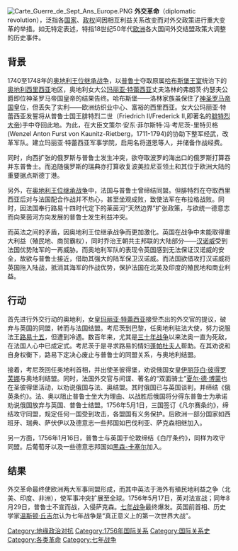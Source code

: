 [[Image:Carte_Guerre_de_Sept_Ans_Europe.PNG|thumb]]
'''外交革命'''（diplomatic revolution），泛指各[[国家|国家]]、[[政权|政权]]间因相互利益关系改变而对外交政策进行重大变革的举措。如无特定表述，特指18世纪50年代[[欧洲|欧洲]]各大国间外交结盟政策大调整的历史事件。
==背景==
1740至1748年的[[奥地利王位继承战争|奥地利王位继承战争]]，以[[普鲁士|普鲁士]]夺取原属[[哈布斯堡王室|哈布斯堡王室]]统治下的[[奥地利|奥地利]][[西里西亚|西里西亚]]地区，奥地利女大公[[玛丽亚·特蕾西亚|玛丽亚·特蕾西亚]]丈夫洛林的弗朗茨·约瑟夫公爵即位神圣罗马帝国皇帝的结果告终。哈布斯堡——洛林家族虽保住了[[神圣罗马帝国|神圣罗马帝国]]皇位，但丢失了实利——欧洲纺织业中心、富裕的西里西亚。女大公玛丽亚·特蕾西亚发誓将从普鲁士国王腓特烈二世（Friedrich II/Frederick II,即著名的[[腓特烈大帝|腓特烈大帝]])手中夺回此地。为此，在大臣文策尔·安东·菲尔斯特·冯·考尼茨-里特贝格 (Wenzel Anton Furst von Kaunitz-Rietberg，1711-1794)的协助下整军经武，改革军队。建立玛丽亚·特蕾西亚军事学院，启用名将道恩等人，并储备作战经费。

同时，向西扩张的俄罗斯与普鲁士发生冲突，欲夺取波罗的海出口的俄罗斯打算吞并东普鲁士。而追随俄罗斯的瑞典亦打算收复波美拉尼亚领土和其位于欧洲大陆的重要据点斯德丁港。

另外，在[[奥地利王位继承战争|奥地利王位继承战争]]中，法国与普鲁士曾缔结同盟。但腓特烈在夺取西里西亚后对与法国配合作战并不热心，甚至坐观成败，致使法军在布拉格战败。同时，因法国奉行路易十四时代定下的莱茵河“天然边界”扩张政策，与欲统一德意志而向莱茵河方向发展的普鲁士发生利益冲突。

而英法之间的矛盾，因奥地利王位继承战争而更加激化。英国在战争中未能取得重大利益（殖民地、商贸霸权），同时乔治王朝共主邦联的大陆部分——[[汉诺威|汉诺威]]受到法国优势陆军的一再威胁。而奥地利军队的表现令英国感到无法保证汉诺威的安全，故欲与普鲁士接近，借助其强大的陆军保卫汉诺威。而法国欲借攻打汉诺威将英国拖入陆战，抵消其海军的作战优势，保护法国在北美及印度的殖民地和商业利益。

==行动==
首先进行外交行动的奥地利，女皇[[玛丽亚·特蕾西亚|玛丽亚·特蕾西亚]]接受杰出的外交官{{le|考尼茨-利特貝格親王溫澤爾·安東|Wenzel Anton, Prince of Kaunitz-Rietberg|考尼茨-利特贝格}}的提议，破弃与英国的同盟，转而与法国结盟。考尼茨到巴黎，任奥地利驻法大使，努力说服法王[[路易十五|路易十五]]，但遭到冷遇。数百年来，尤其是[[三十年战争|三十年战争]]以来法奥一直为死敌，在法国人心中已成定式。考尼茨于是寻求路易的情妇[[蓬帕杜夫人|蓬帕杜夫人]]帮助。在其劝说和自身权衡下，路易下定决心废止与普鲁士的同盟关系，与奥地利结盟。

接着，考尼茨回任奥地利首相，并出使圣彼得堡，劝说俄国女皇[[伊丽莎白·彼得罗芙娜|伊丽莎白·彼得罗芙娜]]与奥地利结盟。同时，法国外交官与间谍、著名的“双面骑士”[[夏尔·德·博蒙|夏尔·德·博蒙]]也在圣彼得堡活动，以劝说俄国与法、奥结盟。其时俄国已与英国谈判，并缔结《俄英条约》。法、奥以阻止普鲁士坐大为理由、以战胜后俄国将分得东普鲁士为承诺劝说俄国放弃与英国、普鲁士结盟。1756年5月1日，三国签订《凡尔赛条约》，缔结攻守同盟，规定任何一国受到攻击，各盟国有义务保护。后欧洲一部分国家如西班牙、瑞典、萨伏伊以及德意志一些邦国如巴伐利亚、萨克森相继加入。

另一方面，1756年1月16日，普鲁士与英国于伦敦缔结《白厅条约》，同样为攻守同盟。后葡萄牙以及一些德意志邦国如[[黑森-卡塞尔|黑森-卡塞尔]]加入。

==结果==
外交革命最终使欧洲两大军事同盟形成，而其中英法于海外有殖民地利益之争（北美、印度、非洲），使军事冲突扩展至全球。1756年5月17日，英对法宣战；同年8月29日，普鲁士不宣而战，入侵萨克森。[[七年战争|七年战争]]最终爆发。英国前首相、历史学家[[温斯顿·丘吉尔|温斯顿·丘吉尔]]认为七年战争是“真正意义上的第一次世界大战”。

{{七年戰爭條約}}
[[Category:地缘政治对抗|Category:地缘政治对抗]]
[[Category:1756年国际关系|Category:1756年国际关系]]
[[Category:国际关系史|Category:国际关系史]]
[[Category:各类革命|Category:各类革命]]
[[Category:七年战争|Category:七年战争]]